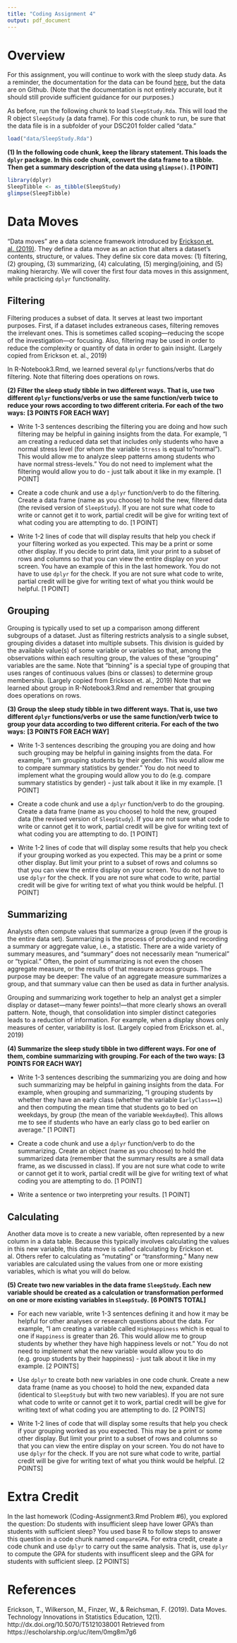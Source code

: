 ```yaml
---
title: "Coding Assignment 4"
output: pdf_document
---
```


# Overview

For this assignment, you will continue to work with the sleep study data. As a reminder, the documentation for the data can be found [here](https://www.rdocumentation.org/packages/Lock5withR/versions/1.2.2/topics/SleepStudy), but the data are on Github. (Note that the documentation is not entirely accurate, but it should still provide sufficient guidance for our purposes.)

As before, run the following chunk to load `SleepStudy.Rda`. This will load the R object `SleepStudy` (a data frame). For this code chunk to run, be sure that the data file is in a subfolder of your DSC201 folder called "data."

```r
load("data/SleepStudy.Rda")
```

**(1) In the following code chunk, keep the library statement. This loads the `dplyr` package. In this code chunk, convert the data frame to a tibble. Then get a summary description of the data using `glimpse()`. [1 POINT]**

```r
library(dplyr)
SleepTibble <- as_tibble(SleepStudy)
glimpse(SleepTibble)

```

# Data Moves

"Data moves" are a data science framework introduced by [Erickson et. al. (2019)](https://escholarship.org/uc/item/0mg8m7g6). They define a data move as an action that alters a dataset’s contents, structure, or values. They define six core data moves: (1) filtering, (2) grouping, (3) summarizing, (4) calculating, (5) merging/joining, and (5) making hierarchy. We will cover the first four data moves in this assignment, while practicing `dplyr` functionality.

## Filtering

Filtering produces a subset of data. It serves at least two important purposes. First, if a dataset includes extraneous cases, filtering removes the irrelevant ones. This is sometimes called scoping—reducing the scope of the investigation—or focusing. Also, filtering may be used in order to reduce the complexity or quantity of data in order to gain insight. (Largely copied from Erickson et. al., 2019)

In R-Notebook3.Rmd, we learned several `dplyr` functions/verbs that do filtering. Note that filtering does operations on rows. 

**(2) Filter the sleep study tibble in two different ways. That is, use two different `dplyr` functions/verbs or use the same function/verb twice to reduce your rows according to two different criteria. For each of the two ways:** **[3 POINTS FOR EACH WAY]**

-   Write 1-3 sentences describing the filtering you are doing and how such filtering may be helpful in gaining insights from the data. For example, "I am creating a reduced data set that includes only students who have a normal stress level (for whom the variable `Stress` is equal to "normal"). This would allow me to analyze sleep patterns among students who have normal stress-levels." You do not need to implement what the filtering would allow you to do - just talk about it like in my example. [1 POINT]

-   Create a code chunk and use a `dplyr` function/verb to do the filtering. Create a data frame (name as you choose) to hold the new, filtered data (the revised version of `SleepStudy`). If you are not sure what code to write or cannot get it to work, partial credit will be give for writing text of what coding you are attempting to do. [1 POINT]

-   Write 1-2 lines of code that will display results that help you check if your filtering worked as you expected. This may be a print or some other display. If you decide to print data, limit your print to a subset of rows and columns so that you can view the entire display on your screen. You have an example of this in the last homework. You do not have to use `dplyr` for the check. If you are not sure what code to write, partial credit will be give for writing text of what you think would be helpful. [1 POINT]

## Grouping

Grouping is typically used to set up a comparison among different subgroups of a dataset. Just as filtering restricts analysis to a single subset, grouping divides a dataset into multiple subsets. This division is guided by the available value(s) of some variable or variables so that, among the observations within each resulting group, the values of these “grouping” variables are the same. Note that "binning" is a special type of grouping that uses ranges of continuous values (bins or classes) to determine group membership. (Largely copied from Erickson et. al., 2019) Note that we learned about group in R-Notebook3.Rmd and remember that grouping does operations on rows. 

**(3) Group the sleep study tibble in two different ways. That is, use two different `dplyr` functions/verbs or use the same function/verb twice to group your data according to two different criteria. For each of the two ways:** **[3 POINTS FOR EACH WAY]**

-   Write 1-3 sentences describing the grouping you are doing and how such grouping may be helpful in gaining insights from the data. For example, "I am grouping students by their gender. This would allow me to compare summary statistics by gender." You do not need to implement what the grouping would allow you to do (e.g. compare summary statistics by gender) - just talk about it like in my example. [1 POINT]

-   Create a code chunk and use a `dplyr` function/verb to do the grouping. Create a data frame (name as you choose) to hold the new, grouped data (the revised version of `SleepStudy`). If you are not sure what code to write or cannot get it to work, partial credit will be give for writing text of what coding you are attempting to do. [1 POINT]

-   Write 1-2 lines of code that will display some results that help you check if your grouping worked as you expected. This may be a print or some other display. But limit your print to a subset of rows and columns so that you can view the entire display on your screen. You do not have to use `dplyr` for the check. If you are not sure what code to write, partial credit will be give for writing text of what you think would be helpful. [1 POINT]

## Summarizing

Analysts often compute values that summarize a group (even if the group is the entire data set). Summarizing is the process of producing and recording a summary or aggregate value, i.e., a statistic. There are a wide variety of summary measures, and “summary” does not necessarily mean “numerical” or “typical.” Often, the point of summarizing is not even the chosen aggregate measure, or the results of that measure across groups. The purpose may be deeper: The value of an aggregate measure summarizes a group, and that summary value can then be used as data in further analysis.

Grouping and summarizing work together to help an analyst get a simpler
display or dataset—many fewer points!—that more clearly shows an overall
pattern. Note, though, that consolidation into simpler distinct categories leads to a
reduction of information. For example, when a display shows only measures
of center, variability is lost. (Largely copied from Erickson et. al., 2019)

**(4) Summarize the sleep study tibble in two different ways. For one of them, combine summarizing with grouping. For each of the two ways:** **[3 POINTS FOR EACH WAY]**

-   Write 1-3 sentences describing the summarizing you are doing and how such summarizing may be helpful in gaining insights from the data. For example, when grouping and summarizing, "I grouping students by whether they have an early class (whether the variable `EarlyClass==1`) and then computing the mean time that students go to bed on weekdays, by group (the mean of the variable `WeekdayBed`). This allows me to see if students who have an early class go to bed earlier on average." [1 POINT]

-  Create a code chunk and use a `dplyr` function/verb to do the summarizing. Create an object (name as you choose) to hold the summarized data (remember that the summary results are a small data frame, as we discussed in class). If you are not sure what code to write or cannot get it to work, partial credit will be give for writing text of what coding you are attempting to do. [1 POINT] 

-   Write a sentence or two interpreting your results. [1 POINT]

## Calculating

Another data move is to create a new variable, often represented by a new
column in a data table. Because this typically involves calculating the values
in this new variable, this data move is called calculating by Erickson et. al. Others refer to calculating as “mutating” or “transforming.” Many new variables are calculated using the values from one or more
existing variables, which is what you will do below. 

**(5) Create two new variables in the data frame `SleepStudy`. Each new variable should be created as a calculation or transformation performed on one or more existing variables in `SleepStudy`.** **[6 POINTS TOTAL]**

-   For each new variable, write 1-3 sentences defining it and how it may be helpful for other analyses or research questions about the data. For example, "I am creating a variable called `HighHappiness` which is equal to one if `Happiness` is greater than 26. This would allow me to group students by whether they have high happiness levels or not." You do not need to implement what the new variable would allow you to do (e.g. group students by their happiness) - just talk about it like in my example. [2 POINTS]

-   Use `dplyr` to create both new variables in one code chunk. Create a new data frame (name as you choose) to hold the new, expanded data (identical to `SleepStudy` but with two new variables). If you are not sure what code to write or cannot get it to work, partial credit will be give for writing text of what coding you are attempting to do. [2 POINTS]

-   Write 1-2 lines of code that will display some results that help you check if your grouping worked as you expected. This may be a print or some other display. But limit your print to a subset of rows and columns so that you can view the entire display on your screen. You do not have to use `dplyr` for the check. If you are not sure what code to write, partial credit will be give for writing text of what you think would be helpful. [2 POINTS]


# Extra Credit

In the last homework (Coding-Assignment3.Rmd Problem #6), you explored the question: Do students with insufficient sleep have lower GPA's than students with sufficient sleep? You used base R to follow steps to answer this question in a code chunk named `compareGPA`. For extra credit, create a code chunk and use `dplyr` to carry out the same analysis. That is, use ``dplyr`` to compute the GPA for students with insufficent sleep and the GPA for students with sufficient sleep. [2 POINTS] 




# References

Erickson, T., Wilkerson, M., Finzer, W., & Reichsman, F. (2019). Data Moves. Technology Innovations in Statistics Education, 12(1). http://dx.doi.org/10.5070/T5121038001 Retrieved from https://escholarship.org/uc/item/0mg8m7g6
